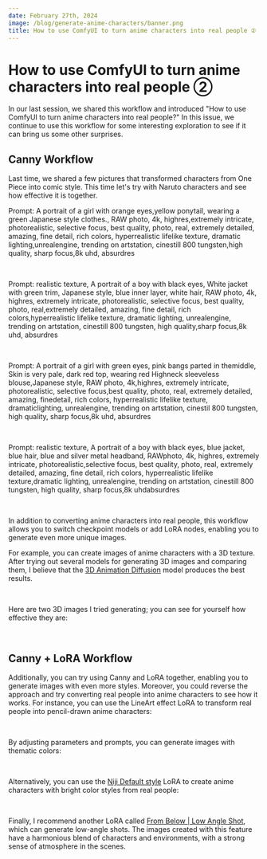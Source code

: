 ```yaml
---
date: February 27th, 2024
image: /blog/generate-anime-characters/banner.png
title: How to use ComfyUI to turn anime characters into real people ②
---
```



# How to use ComfyUI to turn anime characters into real people ②

In our last session, we shared this workflow and introduced "How to use ComfyUI to turn anime characters into real people?" In this issue, we continue to use this workflow for some interesting exploration to see if it can bring us some other surprises.

## Canny Workflow 

Last time, we shared a few pictures that transformed characters from One Piece into comic style. This time let's try with Naruto characters and see how effective it is together.

Prompt:
A portrait of a girl with orange eyes,yellow ponytail, wearing a green Japanese style clothes., RAW photo, 4k, highres,extremely intricate, photorealistic, selective focus, best quality, photo, real, extremely detailed, amazing, fine detail, rich colors, hyperrealistic lifelike texture, dramatic lighting,unrealengine, trending on artstation, cinestill 800 tungsten,high quality, sharp focus,8k uhd, absurdres

<br/>
<PhotoProvider>
  <PhotoView src="/blog/generate-anime-characters/010.png">
    <img src="/blog/generate-anime-characters/010.png" alt="" className='rounded-lg'/>
  </PhotoView>
</PhotoProvider>

Prompt:
realistic texture, A portrait of a boy with black eyes, White jacket with green trim, Japanese style, blue inner layer, white hair, RAW photo, 4k, highres, extremely intricate, photorealistic, selective focus, best quality, photo, real,extremely detailed, amazing, fine detail, rich colors,hyperrealistic lifelike texture, dramatic lighting, unrealengine, trending on artstation, cinestill 800 tungsten, high quality,sharp focus,8k uhd, absurdres

<br/>
<PhotoProvider>
  <PhotoView src="/blog/generate-anime-characters/011.png">
    <img src="/blog/generate-anime-characters/011.png" alt="" className='rounded-lg'/>
  </PhotoView>
</PhotoProvider>

Prompt:
A portrait of a girl with green eyes, pink bangs parted in themiddle, Skin is very pale, dark red top, wearing red Highneck sleeveless blouse,Japanese style, RAW photo, 4k,highres, extremely intricate, photorealistic, selective focus,best quality, photo, real, extremely detailed, amazing, finedetail, rich colors, hyperrealistic lifelike texture, dramaticlighting, unrealengine, trending on artstation, cinestil 800 tungsten, high quality, sharp focus,8k uhd, absurdres

<br/>
<PhotoProvider>
  <PhotoView src="/blog/generate-anime-characters/012.png">
    <img src="/blog/generate-anime-characters/012.png" alt="" className='rounded-lg'/>
  </PhotoView>
</PhotoProvider>

Prompt:
realistic texture, A portrait of a boy with black eyes, blue jacket, blue hair, blue and silver metal headband, RAWphoto, 4k, highres, extremely intricate, photorealistic,selective focus, best quality, photo, real, extremely detailed, amazing, fine detail, rich colors, hyperrealistic lifelike texture,dramatic lighting, unrealengine, trending on artstation, cinestill 800 tungsten, high quality, sharp focus,8k uhdabsurdres

<br/>
<PhotoProvider>
  <PhotoView src="/blog/generate-anime-characters/013.png">
    <img src="/blog/generate-anime-characters/013.png" alt="" className='rounded-lg'/>
  </PhotoView>
</PhotoProvider>

In addition to converting anime characters into real people, this workflow allows you to switch checkpoint models or add LoRA nodes, enabling you to generate even more unique images.

For example, you can create images of anime characters with a 3D texture. After trying out several models for generating 3D images and comparing them, I believe that the [3D Animation Diffusion](https://civitai.com/models/118086/3d-animation-diffusion) model produces the best results.

<br/>
<PhotoProvider>
  <PhotoView src="/blog/generate-anime-characters/014.png">
    <img src="/blog/generate-anime-characters/014.png" alt="" className='rounded-lg'/>
  </PhotoView>
</PhotoProvider>

Here are two 3D images I tried generating; you can see for yourself how effective they are:

<br/>
<PhotoProvider>
  <PhotoView src="/blog/generate-anime-characters/015.png">
    <img src="/blog/generate-anime-characters/015.png" alt="" className='rounded-lg'/>
  </PhotoView>
</PhotoProvider>

<br/>
<PhotoProvider>
  <PhotoView src="/blog/generate-anime-characters/016.png">
    <img src="/blog/generate-anime-characters/016.png" alt="" className='rounded-lg'/>
  </PhotoView>
</PhotoProvider>

## Canny + LoRA Workflow 

Additionally, you can try using Canny and LoRA together, enabling you to generate images with even more styles. Moreover, you could reverse the approach and try converting real people into anime characters to see how it works. For instance, you can use the LineArt effect LoRA to transform real people into pencil-drawn anime characters:

<br/>
<PhotoProvider>
  <PhotoView src="/blog/generate-anime-characters/017.jpeg">
    <img src="/blog/generate-anime-characters/017.jpeg" alt="" className='rounded-lg'/>
  </PhotoView>
</PhotoProvider>

By adjusting parameters and prompts, you can generate images with thematic colors:

<br/>
<PhotoProvider>
  <PhotoView src="/blog/generate-anime-characters/018.png">
    <img src="/blog/generate-anime-characters/018.png" alt="" className='rounded-lg'/>
  </PhotoView>
</PhotoProvider>

Alternatively, you can use the [Niji Default style](https://civitai.com/models/95007/niji-default-style-niji) LoRA to create anime characters with bright color styles from real people:

<br/>
<PhotoProvider>
  <PhotoView src="/blog/generate-anime-characters/019.png">
    <img src="/blog/generate-anime-characters/019.png" alt="" className='rounded-lg'/>
  </PhotoView>
</PhotoProvider>

Finally, I recommend another LoRA called [From Below | Low Angle Shot](https://civitai.com/models/287958/from-below-or-low-angle-shot?modelVersionId=323858), which can generate low-angle shots. The images created with this feature have a harmonious blend of characters and environments, with a strong sense of atmosphere in the scenes.

<br/>
<PhotoProvider>
  <PhotoView src="/blog/generate-anime-characters/020.png">
    <img src="/blog/generate-anime-characters/020.png" alt="" className='rounded-lg'/>
  </PhotoView>
</PhotoProvider>